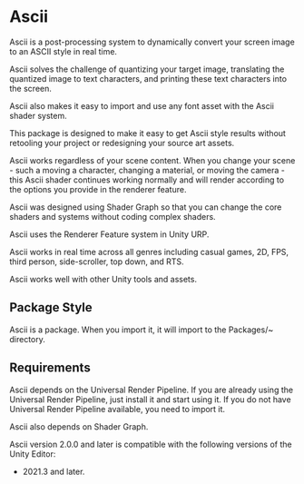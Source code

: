 # Ascii

Ascii is a post-processing system to dynamically convert your screen image to an ASCII style in real time.

Ascii solves the challenge of quantizing your target image, translating the quantized image to text characters, and printing these text characters into the screen.

Ascii also makes it easy to import and use any font asset with the Ascii shader system.

This package is designed to make it easy to get Ascii style results without retooling your project or redesigning your source art assets.

Ascii works regardless of your scene content. When you change your scene - such a moving a character, changing a material, or moving the camera - this Ascii shader continues working normally and will render according to the options you provide in the renderer feature.

Ascii was designed using Shader Graph so that you can change the core shaders and systems without coding complex shaders.

Ascii uses the Renderer Feature system in Unity URP.

Ascii works in real time across all genres including casual games, 2D, FPS, third person, side-scroller, top down, and RTS.

Ascii works well with other Unity tools and assets.

## Package Style

Ascii is a package. When you import it, it will import to the Packages/~ directory.

## Requirements

Ascii depends on the Universal Render Pipeline. If you are already using the Universal Render Pipeline, just install it and start using it. If you do not have Universal Render Pipeline available, you need to import it.

Ascii also depends on Shader Graph.

Ascii version 2.0.0 and later is compatible with the following versions of the Unity Editor:

- 2021.3 and later.
